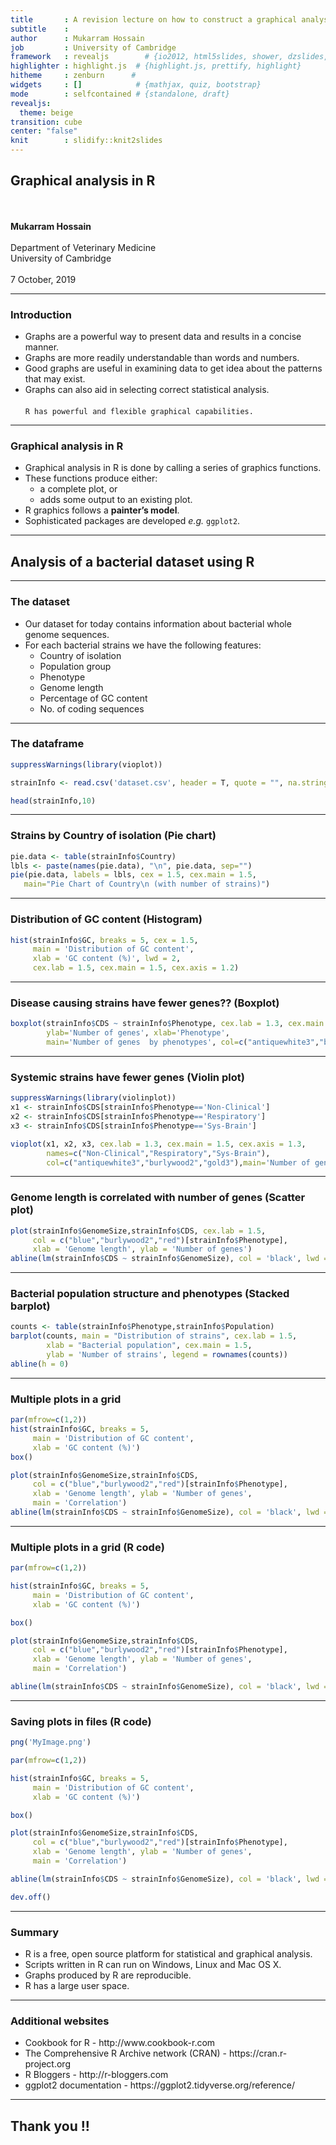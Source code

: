 ```yaml
---
title       : A revision lecture on how to construct a graphical analysis in R 
subtitle    : 
author      : Mukarram Hossain
job         : University of Cambridge
framework   : revealjs        # {io2012, html5slides, shower, dzslides, ...}
highlighter : highlight.js  # {highlight.js, prettify, highlight}
hitheme     : zenburn      # 
widgets     : []            # {mathjax, quiz, bootstrap}
mode        : selfcontained # {standalone, draft}
revealjs:
  theme: beige
transition: cube
center: "false"
knit        : slidify::knit2slides
---
```

  
## Graphical analysis in R 
<br></br>
**Mukarram Hossain**
<br></br>
Department of Veterinary Medicine  
University of Cambridge
<br></br>
7 October, 2019

---
  
### Introduction
  
- Graphs are a powerful way to present data and results in a concise manner.
- Graphs are more readily understandable than words and numbers.
- Good graphs are useful in examining data to get idea about the patterns that may exist.
- Graphs can also aid in selecting correct statistical analysis.
<br></br>
`R has powerful and flexible graphical capabilities.`

---

### Graphical analysis in R

- Graphical analysis in R is done by calling a series of graphics functions.
- These functions produce either:
    - a complete plot, or
    - adds some output to an existing plot.
- R graphics follows a **painter's model**.
- Sophisticated packages are developed *e.g.* `ggplot2`.

---

## Analysis of a bacterial dataset using R

---

### The dataset

- Our dataset for today contains information about bacterial whole genome sequences.
- For each bacterial strains we have the following features:
    - Country of isolation
    - Population group
    - Phenotype
    - Genome length
    - Percentage of GC content
    - No. of coding sequences

---

### The dataframe 

```r
suppressWarnings(library(vioplot))

```


```r
strainInfo <- read.csv('dataset.csv', header = T, quote = "", na.strings = "?")

head(strainInfo,10)
```


---

### Strains by Country of isolation (Pie chart)

```r
pie.data <- table(strainInfo$Country)
lbls <- paste(names(pie.data), "\n", pie.data, sep="")
pie(pie.data, labels = lbls, cex = 1.5, cex.main = 1.5,
   main="Pie Chart of Country\n (with number of strains)")
```

---  


### Distribution of GC content (Histogram)

```r
hist(strainInfo$GC, breaks = 5, cex = 1.5,
     main = 'Distribution of GC content',
     xlab = 'GC content (%)', lwd = 2,
     cex.lab = 1.5, cex.main = 1.5, cex.axis = 1.2)
```

---
  
### Disease causing strains have fewer genes?? (Boxplot)

```r
boxplot(strainInfo$CDS ~ strainInfo$Phenotype, cex.lab = 1.3, cex.main = 1.5, cex.axis = 1.3,
        ylab='Number of genes', xlab='Phenotype',
        main='Number of genes  by phenotypes', col=c("antiquewhite3","burlywood2","gold3"))
```

---

### Systemic strains have fewer genes (Violin plot)

```r
suppressWarnings(library(violinplot))
x1 <- strainInfo$CDS[strainInfo$Phenotype=='Non-Clinical']
x2 <- strainInfo$CDS[strainInfo$Phenotype=='Respiratory']
x3 <- strainInfo$CDS[strainInfo$Phenotype=='Sys-Brain']

```

```r
vioplot(x1, x2, x3, cex.lab = 1.3, cex.main = 1.5, cex.axis = 1.3, 
        names=c("Non-Clinical","Respiratory","Sys-Brain"),
        col=c("antiquewhite3","burlywood2","gold3"),main='Number of genes by phenotypes')

```

---

### Genome length is correlated with number of genes (Scatter plot)

```r
plot(strainInfo$GenomeSize,strainInfo$CDS, cex.lab = 1.5,
     col = c("blue","burlywood2","red")[strainInfo$Phenotype],
     xlab = 'Genome length', ylab = 'Number of genes')
abline(lm(strainInfo$CDS ~ strainInfo$GenomeSize), col = 'black', lwd = 2)
```


---

### Bacterial population structure and phenotypes (Stacked barplot)

```r
counts <- table(strainInfo$Phenotype,strainInfo$Population)
barplot(counts, main = "Distribution of strains", cex.lab = 1.5,
        xlab = "Bacterial population", cex.main = 1.5,
        ylab = 'Number of strains', legend = rownames(counts))
abline(h = 0)

```

---

### Multiple plots in a grid

```r
par(mfrow=c(1,2))
hist(strainInfo$GC, breaks = 5,
     main = 'Distribution of GC content',
     xlab = 'GC content (%)')
box()

plot(strainInfo$GenomeSize,strainInfo$CDS,
     col = c("blue","burlywood2","red")[strainInfo$Phenotype],
     xlab = 'Genome length', ylab = 'Number of genes',
     main = 'Correlation')
abline(lm(strainInfo$CDS ~ strainInfo$GenomeSize), col = 'black', lwd = 2)

```


---

### Multiple plots in a grid (R code)

```r
par(mfrow=c(1,2))

hist(strainInfo$GC, breaks = 5,
     main = 'Distribution of GC content',
     xlab = 'GC content (%)')

box()

plot(strainInfo$GenomeSize,strainInfo$CDS,
     col = c("blue","burlywood2","red")[strainInfo$Phenotype],
     xlab = 'Genome length', ylab = 'Number of genes',
     main = 'Correlation')

abline(lm(strainInfo$CDS ~ strainInfo$GenomeSize), col = 'black', lwd = 2)

```

---

### Saving plots in files (R code)

```r

png('MyImage.png')

par(mfrow=c(1,2))

hist(strainInfo$GC, breaks = 5,
     main = 'Distribution of GC content',
     xlab = 'GC content (%)')

box()

plot(strainInfo$GenomeSize,strainInfo$CDS,
     col = c("blue","burlywood2","red")[strainInfo$Phenotype],
     xlab = 'Genome length', ylab = 'Number of genes',
     main = 'Correlation')

abline(lm(strainInfo$CDS ~ strainInfo$GenomeSize), col = 'black', lwd = 2)

dev.off()
```

---

### Summary

- R is a free, open source platform for statistical and graphical analysis.
- Scripts written in R can run on Windows, Linux and Mac OS X.
- Graphs produced by R are reproducible.
- R has a large user space.

---

### Additional websites

- Cookbook for R  - http://www.cookbook-r.com
- The Comprehensive R Archive network (CRAN) - https://cran.r-project.org
- R Bloggers - http://r-bloggers.com
- ggplot2 documentation - https://ggplot2.tidyverse.org/reference/

---

## Thank you !!
